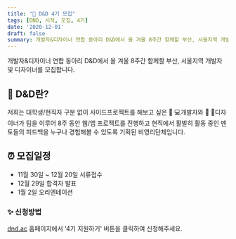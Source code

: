 ```yaml
---
title: "📢 D&D 4기 모집"
tags: [DND, 시작, 모집, 4기]
date: '2020-12-01'
draft: false
summary: 개발자&디자이너 연합 동아리 D&D에서 올 겨울 8주간 함께할 부산, 서울지역 개발자 및 디자이너를 모집합니다.
---
```


개발자&디자이너 연합 동아리 D&D에서 올 겨울 8주간 함께할 부산, 서울지역 개발자 및 디자이너를 모집합니다.

## 📌 D&D란?

저희는 대학생/현직자 구분 없이 사이드프로젝트를 해보고 싶은 👩 💻개발자와 👩 🎨디자이너가 팀을 이루어 8주 동안 웹/앱 프로젝트를 진행하고 현직에서 활발히 활동 중인 멘토들의 피드백을 누구나 경험해볼 수 있도록 기획된 비영리단체입니다.

## ⏰ 모집일정

- 11월 30일 ~ 12월 20일 서류접수
- 12월 29일 합격자 발표
- 1월 2일 오리엔테이션

### ✨ 신청방법

[dnd.ac](https://dnd.ac) 홈페이지에서 '4기 지원하기' 버튼을 클릭하여 신청해주세요.
